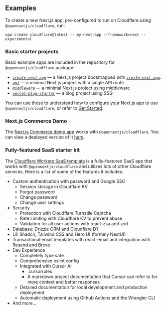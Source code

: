 
## Examples

To create a new Next.js app, pre-configured to run on Cloudflare using `@opennextjs/cloudflare`, run:

```
npm create cloudflare@latest -- my-next-app --framework=next --experimental
```

### Basic starter projects

Basic example apps are included in the repository for `@opennextjs/cloudflare` package:

- [*`create-next-app`*](https://github.com/opennextjs/opennextjs-cloudflare/tree/main/examples/create-next-app) — a Next.js project bootstrapped with [`create-next-app`](https://nextjs.org/docs/app/api-reference/cli/create-next-app).
- [*`api`*](https://github.com/opennextjs/opennextjs-cloudflare/tree/main/examples/api) — a minimal Next.js project with a single API route
- [*`middleware`*](https://github.com/opennextjs/opennextjs-cloudflare/tree/main/examples/middleware) — a minimal Next.js project using middleware
- [*`vercel-blog-starter`*](https://github.com/opennextjs/opennextjs-cloudflare/tree/main/examples/vercel-blog-starter) — a blog project using SSG

You can use these to understand how to configure your Next.js app to use `@opennextjs/cloudflare`, or refer to [Get Started](/cloudflare/get-started).

### Next.js Commerce Demo

The [Next.js Commerce demo app](https://github.com/vercel/commerce/tree/v1) works with `@opennextjs/cloudflare`. You can view a deployed version of it [here](https://vercel-commerce-on-workers.web-experiments.workers.dev/).

### Fully-featured SaaS starter kit

The [Cloudflare Workers SaaS template](https://github.com/LubomirGeorgiev/cloudflare-workers-nextjs-saas-template) is a fully-featured SaaS app that works with `@opennextjs/cloudflare` and utilizes lots of other Cloudflare services.
Here is a list of some of the features it includes:

- Custom authentication with password and Google SSO
  - Session storage in Cloudflare KV
  - Forgot password
  - Change password
  - Change user settings
- Security
  - Protection with Cloudflare Turnstile Captcha
  - Rate Limiting with Cloudflare KV to prevent abuse
  - Validation for all user actions with react-zsa and zod
- Database: Drizzle ORM and Cloudflare D1
- UI: Shadcn, Tailwind CSS and Hero UI (formely NextUI)
- Transactional email templates with react-email and integration with Resend and Brevo
- Dev Experience
  - Completely type safe
  - Comprehensive eslint config
  - Integrated with Cursor AI
    - .cursorrules
    - A markdown project documentation that Cursor can refer to for more context and better responses
  - Detailed documentation for local development and production deployment
  - Automatic deployment using Github Actions and the Wrangler CLI
- And more...
